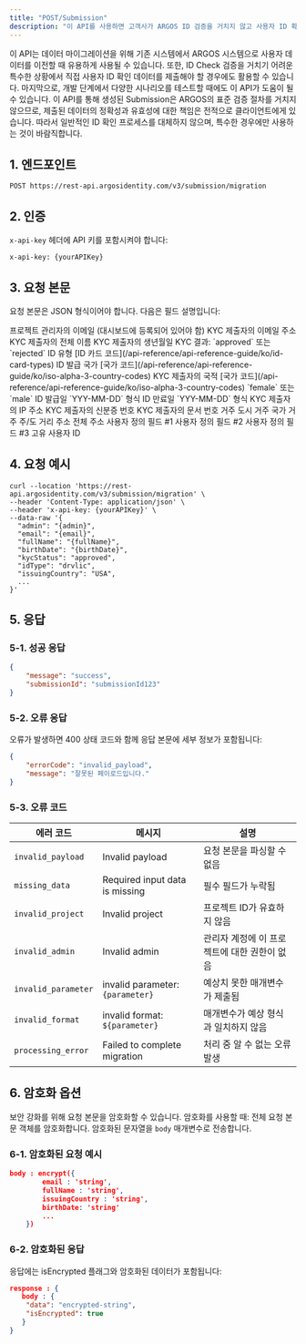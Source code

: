 ```yaml
---
title: "POST/Submission"
description: "이 API를 사용하면 고객사가 ARGOS ID 검증을 거치지 않고 사용자 ID 확인 데이터를 강제로 삽입하여 제출 건을 생성할 수 있습니다. 문자열 데이터만 지원하며, 이미지 데이터는 별도의 `PUT Image API`를 사용하세요"
---
```


<Note>
  이 API는 데이터 마이그레이션을 위해 기존 시스템에서 ARGOS 시스템으로 사용자 데이터를 이전할 때 유용하게 사용될 수 있습니다. 또한, ID Check 검증을 거치기 어려운 특수한 상황에서 직접 사용자 ID 확인 데이터를 제출해야 할 경우에도 활용할 수 있습니다. 마지막으로, 개발 단계에서 다양한 시나리오를 테스트할 때에도 이 API가 도움이 될 수 있습니다.
</Note>

<Warning>
  이 API를 통해 생성된 Submission은 ARGOS의 표준 검증 절차를 거치지 않으므로, 제출된 데이터의 정확성과 유효성에 대한 책임은 전적으로 클라이언트에게 있습니다. 따라서 일반적인 ID 확인 프로세스를 대체하지 않으며, 특수한 경우에만 사용하는 것이 바람직합니다.
</Warning>

## 1. 엔드포인트

```text POST/Submission
POST https://rest-api.argosidentity.com/v3/submission/migration
```

## 2. 인증

`x-api-key` 헤더에 API 키를 포함시켜야 합니다:

```text x-api-key
x-api-key: {yourAPIKey}
```

## 3. 요청 본문

요청 본문은 JSON 형식이어야 합니다. 다음은 필드 설명입니다:

<ResponseField name="admin" type="string" required="true">
  프로젝트 관리자의 이메일 (대시보드에 등록되어 있어야 함)
</ResponseField>

<ResponseField name="email" type="string" required="true">
  KYC 제출자의 이메일 주소
</ResponseField>

<ResponseField name="fullName" type="string" required="true">
  KYC 제출자의 전체 이름
</ResponseField>

<ResponseField name="birthDate" type="string" required="true">
  KYC 제출자의 생년월일
</ResponseField>

<ResponseField name="kycStatus" type="string" required="true">
  KYC 결과: `approved` 또는 `rejected`
</ResponseField>

<ResponseField name="idType" type="string" required="true">
  ID 유형  [ID 카드 코드](/api-reference/api-reference-guide/ko/id-card-types)
</ResponseField>

<ResponseField name="issuingCountry" type="string" required="true">
  ID 발급 국가 [국가 코드](/api-reference/api-reference-guide/ko/iso-alpha-3-country-codes)
</ResponseField>

<ResponseField name="nationality" type="string">
  KYC 제출자의 국적 [국가 코드](/api-reference/api-reference-guide/ko/iso-alpha-3-country-codes)
</ResponseField>

<ResponseField name="gender" type="string">
  `female` 또는 `male`
</ResponseField>

<ResponseField name="issueDate" type="string">
  ID 발급일 `YYY-MM-DD` 형식
</ResponseField>

<ResponseField name="expireDate" type="string">
  ID 만료일 `YYY-MM-DD` 형식
</ResponseField>

<ResponseField name="ipAddress" type="string">
  KYC 제출자의 IP 주소
</ResponseField>

<ResponseField name="identityNumber" type="string">
  KYC 제출자의 신분증 번호
</ResponseField>

<ResponseField name="documentNumber" type="string">
  KYC 제출자의 문서 번호
</ResponseField>

<ResponseField name="address_city" type="string">
  거주 도시
</ResponseField>

<ResponseField name="address_country" type="string">
  거주 국가
</ResponseField>

<ResponseField name="address_state" type="string">
  거주 주/도
</ResponseField>

<ResponseField name="address_street" type="string">
  거리 주소
</ResponseField>

<ResponseField name="address_full" type="string">
  전체 주소
</ResponseField>

<ResponseField name="cf1" type="string">
  사용자 정의 필드 #1
</ResponseField>

<ResponseField name="cf2" type="string">
  사용자 정의 필드 #2
</ResponseField>

<ResponseField name="cf3" type="string">
  사용자 정의 필드 #3
</ResponseField>

<ResponseField name="userid" type="string">
  고유 사용자 ID
</ResponseField>

## 4. 요청 예시

```curl POST/Submission
curl --location 'https://rest-api.argosidentity.com/v3/submission/migration' \
--header 'Content-Type: application/json' \
--header 'x-api-key: {yourAPIKey}' \
--data-raw '{
  "admin": "{admin}",
  "email": "{email}",
  "fullName": "{fullName}",
  "birthDate": "{birthDate}",
  "kycStatus": "approved",
  "idType": "drvlic",
  "issuingCountry": "USA",
  ...
}'
```

## 5. 응답

### 5-1. 성공 응답

```json result.json
{
    "message": "success",
    "submissionId": "submissionId123"
}
```

### 5-2. 오류 응답

오류가 발생하면 400 상태 코드와 함께 응답 본문에 세부 정보가 포함됩니다:

```json error.json
{
    "errorCode": "invalid_payload",
    "message": "잘못된 페이로드입니다."
}
```

### 5-3. 오류 코드

| 에러 코드               | 메시지                              | 설명                        |
| ------------------- | -------------------------------- | ------------------------- |
| `invalid_payload`   | Invalid payload                  | 요청 본문을 파싱할 수 없음           |
| `missing_data`      | Required input data is missing   | 필수 필드가 누락됨                |
| `invalid_project`   | Invalid project                  | 프로젝트 ID가 유효하지 않음          |
| `invalid_admin`     | Invalid admin                    | 관리자 계정에 이 프로젝트에 대한 권한이 없음 |
| `invalid_parameter` | invalid parameter: `{parameter}` | 예상치 못한 매개변수가 제출됨          |
| `invalid_format`    | invalid format: `${parameter}`   | 매개변수가 예상 형식과 일치하지 않음      |
| `processing_error`  | Failed to complete migration     | 처리 중 알 수 없는 오류 발생         |

## 6. 암호화 옵션

보안 강화를 위해 요청 본문을 암호화할 수 있습니다. 암호화를 사용할 때:
전체 요청 본문 객체를 암호화합니다.
암호화된 문자열을 `body` 매개변수로 전송합니다.

### 6-1. 암호화된 요청 예시

```json result.json
body : encrypt({
		email : 'string',
		fullName : 'string',
		issuingCountry : 'string',
		birthDate: 'string'
		...
	})
```

### 6-2. 암호화된 응답

응답에는 isEncrypted 플래그와 암호화된 데이터가 포함됩니다:

```json result.json
response : {
   body : {
    "data": "encrypted-string",
    "isEncrypted": true
   }
}
```